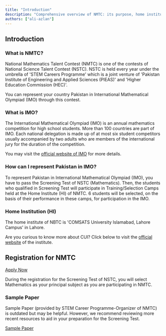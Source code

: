 ```yaml
---
title: "Introduction"
description: "Comprehensive overview of NMTC: its purpose, home institution, phases, and registration"
authors: ["ali-azlan"]
---
```


## Introduction

### What is NMTC?

National Mathematics Talent Contest (NMTC) is one of the contests of National Science Talent Contest (NSTC). NSTC is held every year under the umbrella of 'STEM Careers Programme' which is a joint venture of 'Pakistan Institute of Engineering and Applied Sciences (PIEAS)' and 'Higher Education Commission (HEC)'.

You can represent your country Pakistan in International Mathematical Olympiad (IMO) through this contest.

### What is IMO?

The International Mathematical Olympiad (IMO) is an annual mathematics competition for high school students. More than 100 countries are part of IMO. Each national delegation is made up of at most six student competitors usually accompanied by two adults who are members of the international jury for the duration of the competition.

You may visit the [official website of IMO](https://www.imo-official.org) for more details.

### How can I represent Pakistan in IMO?

To represent Pakistan in International Mathematical Olympiad (IMO), you have to pass the Screening Test of NSTC (Mathematics). Then, the students who qualified in Screening Test will participate in Training/Selection Camps held at the Home Institute (HI) of NMTC. 6 students will be selected, on the basis of their performance in these camps, for participation in the IMO.

### Home Institution (HI)

The home institute of NBTC is 'COMSATS University Islamabad, Lahore Campus' in Lahore.

Are you curious to know more about CUI? Click below to visit the [official website](https://lahore.comsats.edu.pk/default.aspx) of the institute.

## Registration for NMTC

[Apply Now](/p/apply)

During the registration for the Screening Test of NSTC, you will select Mathematics as
your principal subject as you are participating in NMTC.

### Sample Paper

Sample Paper (provided by STEM Career Programme-Organizer of NMTC) is outdated but may be helpful. However, we recommend reviewing more recent resources to aid in your preparation for the Screening Test.

[Sample Paper](/p/nmtc/sample-paper)
